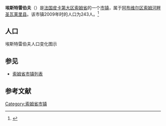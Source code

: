 {{Infobox French commune
|name                    = 埃斯特雷伯夫
|native name             = Estrébœuf
|image flag              = 
|image flag size         = 
|flag legend             = 
|image coat of arms      = 
|image coat of arms size = 
|coat of arms legend     = 
|city motto              = 
|image                   = Estrébœuf village.jpg
|caption                 = 
|map                     = 
|adjustable map          = 
|time zone               = 
|longitude              = 1.6186
|latitude               = 50.1569
|arrondissement         = [[阿布维尔区|阿布维尔区]]
|canton                 = [[索姆河畔圣瓦莱里县|索姆河畔圣瓦莱里县]]
|subdivisions entry      = 
|subdivisions            = 
|intercommunality        = 
|mayor                   = 
|term                    = 
|elevation m             = 
|INSEE                  = 80287
|postal code             = 80230
|website                 = 
}}
{{French Commune Map|80287}}
'''埃斯特雷伯夫'''（{{lang-fr|Estrébœuf}}）是[[法国|法国]][[皮卡第大区|皮卡第大区]][[索姆省|索姆省]]的一个[[市镇_(法国)|市镇]]，属于[[阿布维尔区|阿布维尔区]][[索姆河畔圣瓦莱里县|索姆河畔圣瓦莱里县]]。该市镇2009年时的人口为243人。<ref name="Statmallen Areal i Frankrikes kommuner">{{cite web|url=http://www.insee.fr/fr/ppp/bases-de-donnees/recensement/populations-legales/france-departements.asp?annee=2009#departements|title=Insee, Populations légales 2009 pour les départements et les collectivités d'outre-mer France métropolitaine et DOM|accessdate=2012-01-30|archive-date=2012-01-08|archive-url=https://web.archive.org/web/20120108000120/http://www.insee.fr/fr/ppp/bases-de-donnees/recensement/populations-legales/france-departements.asp?annee=2009#departements|dead-url=no}}</ref>

== 人口 ==
埃斯特雷伯夫人口变化图示
{{French Commune Population|80287}}

== 参见 ==
* [[索姆省市镇列表|索姆省市镇列表]]

== 参考文献 ==
{{reflist}}

{{索姆省市鎮}}

[[Category:索姆省市镇|Category:索姆省市镇]]
